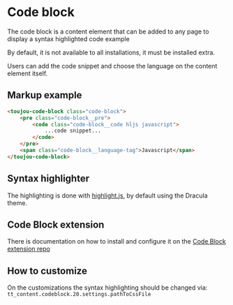 # Code block

The code block is a content element that can be added to any page to display a syntax highlighted code example

By default, it is not available to all installations, it must be installed extra.

Users can add the code snippet and choose the language on the content element itself.

## Markup example
```html
<toujou-code-block class="code-block">
    <pre class="code-block__pre">
        <code class="code-block__code hljs javascript">
            ...code snippet...
        </code>
    </pre>
    <span class="code-block__language-tag">Javascript</span>
</toujou-code-block>
```

## Syntax highlighter
The highlighting is done with [highlight.js](https://highlightjs.org/), by default using the Dracula theme.

## Code Block extension
There is documentation on how to install and configure it on the [Code Block extension repo](https://code.dfau.de/toujou/codeblock)

## How to customize
On the customizations the syntax highlighting should be changed via:
`tt_content.codeblock.20.settings.pathToCssFile`